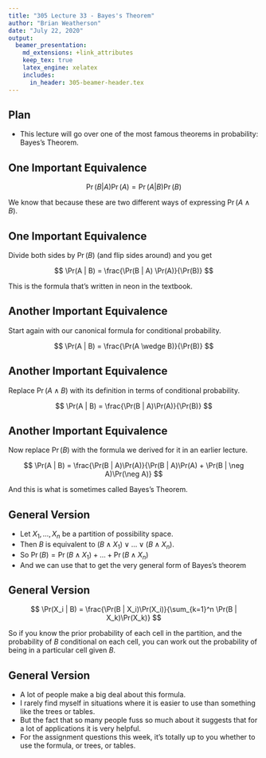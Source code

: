 ```yaml
---
title: "305 Lecture 33 - Bayes's Theorem"
author: "Brian Weatherson"
date: "July 22, 2020"
output: 
  beamer_presentation:
    md_extensions: +link_attributes
    keep_tex: true
    latex_engine: xelatex
    includes:
      in_header: 305-beamer-header.tex
---
```


## Plan

- This lecture will go over one of the most famous theorems in probability: Bayes's Theorem.

## One Important Equivalence

$$
\Pr(B | A) \Pr(A) = \Pr(A | B) \Pr(B)
$$

We know that because these are two different ways of expressing $\Pr(A \wedge B)$.

## One Important Equivalence

Divide both sides by $\Pr(B)$ (and flip sides around) and you get

$$
\Pr(A | B) = \frac{\Pr(B | A) \Pr(A)}{\Pr(B)}
$$

\pause
This is the formula that's written in neon in the textbook.

## Another Important Equivalence

Start again with our canonical formula for conditional probability.

$$
\Pr(A | B) = \frac{\Pr(A \wedge B)}{\Pr(B)}
$$

## Another Important Equivalence

Replace $\Pr(A \wedge B)$ with its definition in terms of conditional probability.

$$
\Pr(A | B) = \frac{\Pr(B | A)\Pr(A)}{\Pr(B)}
$$

## Another Important Equivalence

Now replace $\Pr(B)$ with the formula we derived for it in an earlier lecture.

$$
\Pr(A | B) = \frac{\Pr(B | A)\Pr(A)}{\Pr(B | A)\Pr(A) + \Pr(B | \neg A)\Pr(\neg A)}
$$

And this is what is sometimes called Bayes's Theorem.

## General Version

- Let $X_1, \dots, X_n$ be a partition of possibility space.
- Then $B$ is equivalent to $(B \wedge X_1) \vee \dots \vee (B \wedge X_n)$.
- So $\Pr(B) = \Pr(B \wedge X_1) + \dots + \Pr(B \wedge X_n)$
- And we can use that to get the very general form of Bayes's theorem

## General Version

$$
\Pr(X_i | B) = \frac{\Pr(B | X_i)\Pr(X_i)}{\sum_{k=1}^n \Pr(B | X_k)\Pr(X_k)}
$$

So if you know the prior probability of each cell in the partition, and the probability of $B$ conditional on each cell, you can work out the probability of being in a particular cell given $B$.

## General Version

- A lot of people make a big deal about this formula.
- I rarely find myself in situations where it is easier to use than something like the trees or tables.
- But the fact that so many people fuss so much about it suggests that for a lot of applications it is very helpful.
- For the assignment questions this week, it's totally up to you whether to use the formula, or trees, or tables.
